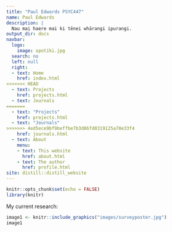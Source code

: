 ```yaml
---
title: "Paul Edwards PSYC447"
name: Paul Edwards
description: |
  Nau mai haere mai ki tēnei whārangi ipurangi.
output_dir: docs
navbar:
  logo:
    image: opotiki.jpg
  search: no
  left: null
  right:
  - text: Home
    href: index.html
<<<<<<< HEAD
  - text: Projects
    href: projects.html
  - text: Journals
=======
  - text: "Projects"
    href: projects.html    
  - text: "Journals"
>>>>>>> 4ed5ece9bf9beffbe7b3d86fd0319125a70e33f4
    href: journals.html
  - text: About
    menu:
    - text: This website
      href: about.html
    - text: The author
      href: profile.html
site: distill::distill_website
---
```


```r
knitr::opts_chunk$set(echo = FALSE)
library(knitr)
```

My current research:

```r
image1 <- knitr::include_graphics("images/surveyposter.jpg")
image1
```
